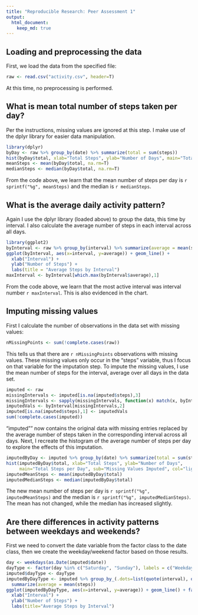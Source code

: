 ```yaml
---
title: "Reproducible Research: Peer Assessment 1"
output: 
  html_document:
    keep_md: true
---
```



## Loading and preprocessing the data
First, we load the data from the specified file:

```r
raw <- read.csv("activity.csv", header=T)
```

At this time, no preprocessing is performed.

## What is mean total number of steps taken per day?
Per the instructions, missing values are ignored at this step. I make use of 
the dplyr library for easier data manipulation.

```r
library(dplyr)
byDay <- raw %>% group_by(date) %>% summarize(total = sum(steps))
hist(byDay$total, xlab="Total Steps", ylab="Number of Days", main="Total Steps per Day", col="lightgreen")
meanSteps <- mean(byDay$total, na.rm=T)
medianSteps <- median(byDay$total, na.rm=T)
```

From the code above, we learn that the mean number of steps per day is 
`r sprintf("%g", meanSteps)` and the median is `r medianSteps`.

## What is the average daily activity pattern?
Again I use the dplyr library (loaded above) to group the data, this time by 
interval. I also calculate the average number of steps in each interval across 
all days.

```r
library(ggplot2)
byInterval <- raw %>% group_by(interval) %>% summarize(average = mean(steps, na.rm=T))
ggplot(byInterval, aes(x=interval, y=average)) + geom_line() +
  xlab("Interval") +
  ylab("Number of Steps") +
  labs(title = "Average Steps by Interval")
maxInterval <- byInterval[which.max(byInterval$average),1]
```

From the code above, we learn that the most active interval was interval number 
`r maxInterval`. This is also evidenced in the chart.


## Imputing missing values
First I calculate the number of observations in the data set with missing values:

```r
nMissingPoints <- sum(!complete.cases(raw))
```

This tells us that there are `r nMissingPoints` observations with missing values.
These missing values only occur in the "steps" variable, thus I focus on that 
variable for the imputation step. To impute the missing values, I use the mean 
number of steps for the interval, average over all days in the data set.

``` r
imputed <- raw
missingIntervals <- imputed[is.na(imputed$steps),3]
missingIntervals <- sapply(missingIntervals, function(x) match(x, byInterval$interval))
imputedVals <- byInterval[missingIntervals,2]
imputed[is.na(imputed$steps),1] <- imputedVals
sum(!complete.cases(imputed))
```

"imputed"" now contains the original data with missing entries replaced by the 
average number of steps taken in the corresponding interval across all days.
Next, I recreate the histogram of the average number of steps per day to explore
the effects of this imputation.

``` r
imputedByDay <- imputed %>% group_by(date) %>% summarize(total = sum(steps))
hist(imputedByDay$total, xlab="Total Steps", ylab="Number of Days", 
     main="Total Steps per Day", sub="Missing Values Imputed", col="lightgreen")
imputedMeanSteps <- mean(imputedByDay$total)
imputedMedianSteps <- median(imputedByDay$total)
```

The new mean number of steps per day is `r sprintf("%g", imputedMeanSteps)` 
and the median is `r sprintf("%g", imputedMedianSteps)`. The mean has not changed,
while the median has increased slightly.

## Are there differences in activity patterns between weekdays and weekends?
First we need to convert the date variable from the factor class to the date class,
then we create the weekday/weekend factor based on those results.

```r
day <- weekdays(as.Date(imputed$date))
dayType <- factor(day %in% c("Saturday", "Sunday"), labels = c("Weekday", "Weekend"))
imputed$dayType <- dayType
imputedByDayType <- imputed %>% group_by_(.dots=list(quote(interval), quote(dayType))) %>% 
  summarize(average = mean(steps))
ggplot(imputedByDayType, aes(x=interval, y=average)) + geom_line() + facet_grid(dayType~.) +
  xlab("Interval") +
  ylab("Number of Steps") +
  labs(title="Average Steps by Interval")
```

